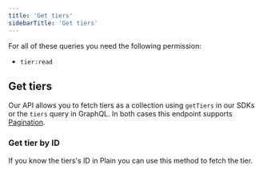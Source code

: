 ```yaml
---
title: 'Get tiers'
sidebarTitle: 'Get tiers'
---
```


For all of these queries you need the following permission:

- `tier:read`

## Get tiers

Our API allows you to fetch tiers as a collection using `getTiers` in our SDKs or the `tiers` query in GraphQL. In both cases this endpoint supports [Pagination](/graphql/pagination).

<Tabs>
  <Tab title="Typescript SDK">
    <Snippet file="typescript-sdk/get-tiers.mdx" />
  </Tab>

  <Tab title="GraphQL">
    <Snippet file="graphql/get-tiers.mdx" />
  </Tab>
</Tabs>

### Get tier by ID

If you know the tiers's ID in Plain you can use this method to fetch the tier.

<Tabs>
  <Tab title="Typescript SDK">
    <Snippet file="typescript-sdk/get-tier-by-id.mdx" />
  </Tab>

  <Tab title="GraphQL">
    <Snippet file="graphql/get-tier-by-id.mdx" />
  </Tab>
</Tabs>

